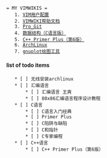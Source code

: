  = MY VIMWIKIS =
	1. [[VIM用户配置]]
	2. [[VIMWIKI帮助文档]]
	3. [[Pro_Git]]
	4. [[数据结构（C语言版）]]
	5. [[C++ Primer Plus（第6版）]]
	6. [[ArchLinux]]
	7. [[gnuplot绘图工具]]



==== list of todo items ====
	* [ ] 无线安装archlinux
	* [ ] 汇编语言
		* [ ] 汇编语言 王爽
		* [ ] 80x86汇编语言程序设计教程
	* [ ] C语言
		* [ ] C语言入门经典
		* [ ] Primer Plus
		* [ ] C陷阱与缺陷
		* [ ] C和指针
		* [ ] C专家编程
	* [ ] C++语言
		* [ ] C++ Primer Plus（第6版）

